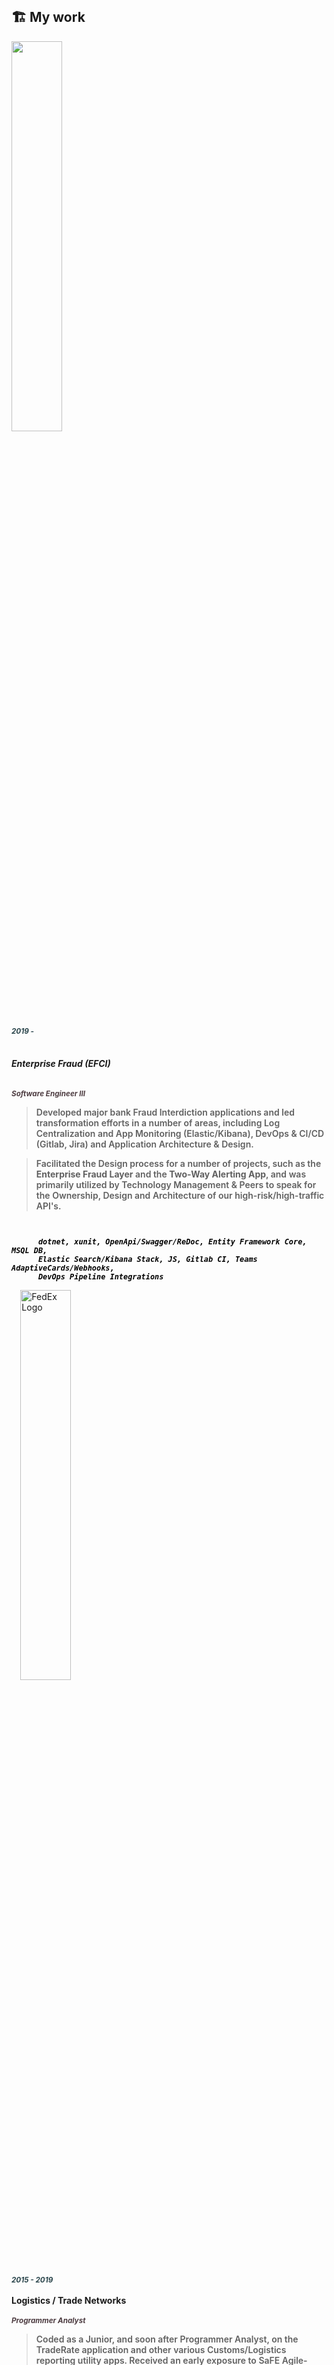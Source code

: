 <br></br>
<br></br>
<br></br>
<br></br>

## 🏗️ My work

<ProjectCard bg="linear-gradient(to right, #87a3a3 0%, #ac8d9a 100%)">
  <img
    src="https://logos-download.com/wp-content/uploads/2017/01/MT_Bank_logo_logotype.png"
    style="width:40%"
  />
  <br></br>
  <small style="color:#2a454b">
    <b>
      <i>2019 - </i>
    </b>
  </small>
  <br></br>
  <h6>
    <b>Enterprise Fraud (EFCI)</b>
  </h6>
  <small style="color:#4E3D42">
    <b>
      <i>Software Engineer III</i>
    </b>
  </small>
  <blockquote style="font-weight:600;">
    Developed major bank Fraud Interdiction applications and led transformation
    efforts in a number of areas, including Log Centralization and App
    Monitoring (Elastic/Kibana), DevOps & CI/CD (Gitlab, Jira) and Application
    Architecture & Design.
  </blockquote>
  <blockquote style="font-weight:600;">
    Facilitated the Design process for a number of projects, such as the
    <b> Enterprise Fraud Layer</b> and the <b>Two-Way Alerting App</b>, and was primarily
    utilized by Technology Management & Peers to speak for the Ownership, Design
    and Architecture of our high-risk/high-traffic API's.
  </blockquote>
  <code style="color:black;font-weight:600;">
    <i>
      dotnet, xunit, OpenApi/Swagger/ReDoc, Entity Framework Core, MSQL DB,
      Elastic Search/Kibana Stack, JS, Gitlab CI, Teams AdaptiveCards/Webhooks,
      DevOps Pipeline Integrations
    </i>
  </code>
</ProjectCard>
<ProjectCard bg="linear-gradient(to right, #fcb0f3 0%, #3d05dd 100%)">
  <img
    src="https://cdn.usbrandcolors.com/images/logos/fedex-logo.svg"
    alt="FedEx Logo"
    style="width:40%"
  />
  <br></br>
  <small style="color:#2a454b">
    <b>
      <i>2015 - 2019</i>
    </b>
  </small>
  <br></br>
  <strong>
    <b>Logistics / Trade Networks</b>
  </strong>
  <br></br>
  <small style="color:#4E3D42">
    <b>
      <i>Programmer Analyst</i>
    </b>
  </small>
  <blockquote style="font-weight:600;">
    Coded as a Junior, and soon after Programmer Analyst, on the TradeRate
    application and other various Customs/Logistics reporting utility apps.
    Received an early exposure to SaFE Agile- Scaled Agile Framework - and
    developed/maintained back-end applications while also gaining introductory
    knowledge into Git/Gitlab, DevSecOps and CI/CD Best Practices.
  </blockquote>
  <code style="color:black;font-weight:600;">
    <i>
      Java, API Development, Oracle SQL DB, Scaled Agile Frameworks, Angular
    </i>
  </code>
</ProjectCard>
<br></br>
<br></br>
<br></br>
<br></br>
